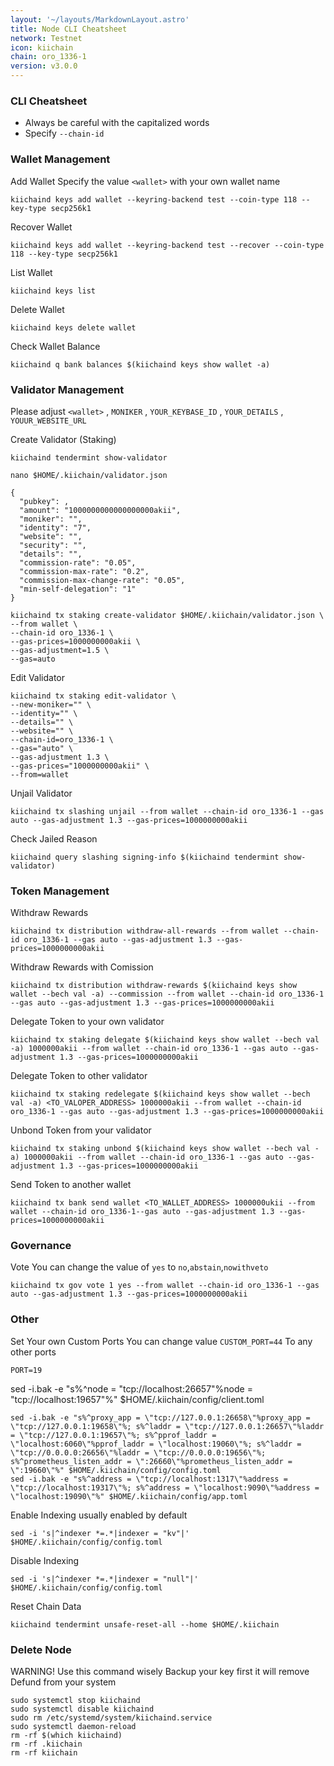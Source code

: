 ```yaml
---
layout: '~/layouts/MarkdownLayout.astro'
title: Node CLI Cheatsheet
network: Testnet
icon: kiichain
chain: oro_1336-1
version: v3.0.0
---
```


### CLI Cheatsheet

- Always be careful with the capitalized words
- Specify `--chain-id`

### Wallet Management

Add Wallet
Specify the value `<wallet>` with your own wallet name

```
kiichaind keys add wallet --keyring-backend test --coin-type 118 --key-type secp256k1
```

Recover Wallet
```
kiichaind keys add wallet --keyring-backend test --recover --coin-type 118 --key-type secp256k1
```

List Wallet
```
kiichaind keys list
```

Delete Wallet
```
kiichaind keys delete wallet
```

Check Wallet Balance
```
kiichaind q bank balances $(kiichaind keys show wallet -a)
```

### Validator Management

Please adjust `<wallet>` , `MONIKER` , `YOUR_KEYBASE_ID` , `YOUR_DETAILS` , `YOUUR_WEBSITE_URL`

Create Validator (Staking)
```
kiichaind tendermint show-validator
```
```
nano $HOME/.kiichain/validator.json
```
```
{
  "pubkey": ,
  "amount": "1000000000000000000akii",
  "moniker": "",
  "identity": "7",
  "website": "",
  "security": "",
  "details": "",
  "commission-rate": "0.05",
  "commission-max-rate": "0.2",
  "commission-max-change-rate": "0.05",
  "min-self-delegation": "1"
}
```
```
kiichaind tx staking create-validator $HOME/.kiichain/validator.json \
--from wallet \
--chain-id oro_1336-1 \
--gas-prices=1000000000akii \
--gas-adjustment=1.5 \
--gas=auto
```

Edit Validator
```
kiichaind tx staking edit-validator \
--new-moniker="" \
--identity="" \
--details="" \
--website="" \
--chain-id=oro_1336-1 \
--gas="auto" \
--gas-adjustment 1.3 \
--gas-prices="1000000000akii" \
--from=wallet
```


Unjail Validator
```
kiichaind tx slashing unjail --from wallet --chain-id oro_1336-1 --gas auto --gas-adjustment 1.3 --gas-prices=1000000000akii
```

Check Jailed Reason
```
kiichaind query slashing signing-info $(kiichaind tendermint show-validator)
```

### Token Management

Withdraw Rewards
```
kiichaind tx distribution withdraw-all-rewards --from wallet --chain-id oro_1336-1 --gas auto --gas-adjustment 1.3 --gas-prices=1000000000akii
```

Withdraw Rewards with Comission
```
kiichaind tx distribution withdraw-rewards $(kiichaind keys show wallet --bech val -a) --commission --from wallet --chain-id oro_1336-1 --gas auto --gas-adjustment 1.3 --gas-prices=1000000000akii
```

Delegate Token to your own validator
```
kiichaind tx staking delegate $(kiichaind keys show wallet --bech val -a) 1000000akii --from wallet --chain-id oro_1336-1 --gas auto --gas-adjustment 1.3 --gas-prices=1000000000akii
```

Delegate Token to other validator
```
kiichaind tx staking redelegate $(kiichaind keys show wallet --bech val -a) <TO_VALOPER_ADDRESS> 1000000akii --from wallet --chain-id oro_1336-1 --gas auto --gas-adjustment 1.3 --gas-prices=1000000000akii
```

Unbond Token from your validator
```
kiichaind tx staking unbond $(kiichaind keys show wallet --bech val -a) 1000000akii --from wallet --chain-id oro_1336-1 --gas auto --gas-adjustment 1.3 --gas-prices=1000000000akii
```

Send Token to another wallet
```
kiichaind tx bank send wallet <TO_WALLET_ADDRESS> 1000000ukii --from wallet --chain-id oro_1336-1--gas auto --gas-adjustment 1.3 --gas-prices=1000000000akii
```

### Governance 

Vote
You can change the value of `yes` to `no`,`abstain`,`nowithveto`

```
kiichaind tx gov vote 1 yes --from wallet --chain-id oro_1336-1 --gas auto --gas-adjustment 1.3 --gas-prices=1000000000akii
```

### Other

Set Your own Custom Ports
You can change value `CUSTOM_PORT=44` To any other ports

```  
PORT=19
```
sed -i.bak -e  "s%^node = \"tcp://localhost:26657\"%node = \"tcp://localhost:19657\"%" $HOME/.kiichain/config/client.toml
```
sed -i.bak -e "s%^proxy_app = \"tcp://127.0.0.1:26658\"%proxy_app = \"tcp://127.0.0.1:19658\"%; s%^laddr = \"tcp://127.0.0.1:26657\"%laddr = \"tcp://127.0.0.1:19657\"%; s%^pprof_laddr = \"localhost:6060\"%pprof_laddr = \"localhost:19060\"%; s%^laddr = \"tcp://0.0.0.0:26656\"%laddr = \"tcp://0.0.0.0:19656\"%; s%^prometheus_listen_addr = \":26660\"%prometheus_listen_addr = \":19660\"%" $HOME/.kiichain/config/config.toml
sed -i.bak -e "s%^address = \"tcp://localhost:1317\"%address = \"tcp://localhost:19317\"%; s%^address = \"localhost:9090\"%address = \"localhost:19090\"%" $HOME/.kiichain/config/app.toml
```

Enable Indexing usually enabled by default
```
sed -i 's|^indexer *=.*|indexer = "kv"|' $HOME/.kiichain/config/config.toml
```

Disable Indexing
```
sed -i 's|^indexer *=.*|indexer = "null"|' $HOME/.kiichain/config/config.toml
```

Reset Chain Data
```
kiichaind tendermint unsafe-reset-all --home $HOME/.kiichain
```

### Delete Node

WARNING! Use this command wisely 
Backup your key first it will remove Defund from your system

```
sudo systemctl stop kiichaind
sudo systemctl disable kiichaind
sudo rm /etc/systemd/system/kiichaind.service
sudo systemctl daemon-reload
rm -rf $(which kiichaind)
rm -rf .kiichain
rm -rf kiichain
```
